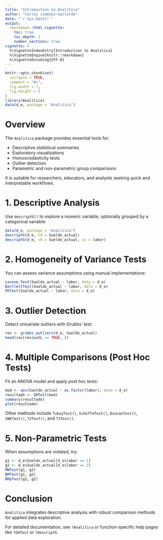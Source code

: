 ```yaml
---
title: "Introduction to Analitica"
author: "Carlos Jiménez-Gallardo"
date: "`r Sys.Date()`"
output:
  rmarkdown::html_vignette:
    toc: true
    toc_depth: 2
    number_sections: true
vignette: >
  %\VignetteIndexEntry{Introduction to Analitica}
  %\VignetteEngine{knitr::rmarkdown}
  %\VignetteEncoding{UTF-8}
---
```


```r
knitr::opts_chunk$set(
  collapse = TRUE,
  comment = "#>",
  fig.width = 7,
  fig.height = 5
)
library(Analitica)
data(d_e, package = "Analitica")
```

# Overview

The `Analitica` package provides essential tools for:

-   Descriptive statistical summaries
-   Exploratory visualizations
-   Homoscedasticity tests
-   Outlier detection
-   Parametric and non-parametric group comparisons

It is suitable for researchers, educators, and analysts seeking quick and interpretable workflows.

# 1. Descriptive Analysis

Use `descripYG()` to explore a numeric variable, optionally grouped by a categorical variable:

```r
data(d_e, package = "Analitica")
descripYG(d_e, vd = Sueldo_actual)
descripYG(d_e, vd = Sueldo_actual, vi = labor)
```

# 2. Homogeneity of Variance Tests

You can assess variance assumptions using manual implementations:

```r
Levene.Test(Sueldo_actual ~ labor, data = d_e)
BartlettTest(Sueldo_actual ~ labor, data = d_e)
FKTest(Sueldo_actual ~ labor, data = d_e)
```

# 3. Outlier Detection

Detect univariate outliers with Grubbs' test:

```r
res <- grubbs_outliers(d_e, Sueldo_actual)
head(res[res$outL == TRUE, ])
```

# 4. Multiple Comparisons (Post Hoc Tests)

Fit an ANOVA model and apply post hoc tests:

```r
mod <- aov(Sueldo_actual ~ as.factor(labor), data = d_e)
resultado <- GHTest(mod)
summary(resultado)
plot(resultado)
```

Other methods include `TukeyTest()`, `ScheffeTest()`, `DuncanTest()`, `SNKTest()`, `T2Test()`, and `T3Test()`.

# 5. Non-Parametric Tests

When assumptions are violated, try:

```r
g1 <- d_e$Sueldo_actual[d_e$labor == 1]
g2 <- d_e$Sueldo_actual[d_e$labor == 2]
MWTest(g1, g2)
BMTest(g1, g2)
BMpTest(g1, g2)
```

# Conclusion

`Analitica` integrates descriptive analysis with robust comparison methods for applied data exploration.

For detailed documentation, see `?Analitica` or function-specific help pages like `?GHTest` or `?descripYG`.
